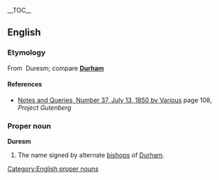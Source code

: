 {{wikipediapar|Durham}}
__TOC__
==English==
=== Etymology ===
From {{OF.}}&nbsp;Duresm; compare '''[[Durham]]'''

==== References ====
*[http://www.gutenberg.org/etext/13729 Notes and Queries, Number 37, July 13, 1850 by Various] page 108, ''Project Gutenberg''

=== Proper noun ===
[[Category:English proper nouns]]
'''Duresm'''
#The name signed by alternate [[bishops]] of [[Durham]].
<!--is this Durham?  If so, say so# (''archaic'') a place name-->